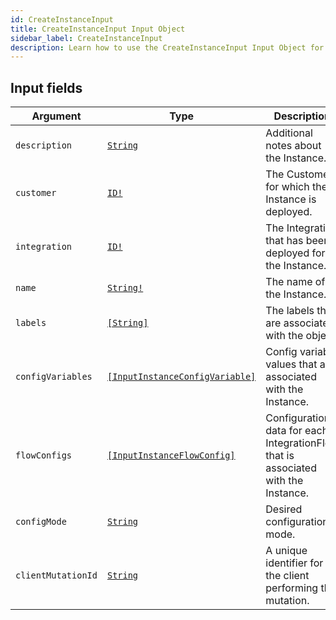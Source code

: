 ```yaml
---
id: CreateInstanceInput
title: CreateInstanceInput Input Object
sidebar_label: CreateInstanceInput
description: Learn how to use the CreateInstanceInput Input Object for Prismatic's API.
---
```


## Input fields

| Argument           | Type                                                                                       | Description                                                                       |
| ------------------ | ------------------------------------------------------------------------------------------ | --------------------------------------------------------------------------------- |
| `description`      | [`String`](api/schema/scalar/String.mdx)                                                   | Additional notes about the Instance.                                              |
| `customer`         | [`ID!`](api/schema/scalar/ID.mdx)                                                          | The Customer for which the Instance is deployed.                                  |
| `integration`      | [`ID!`](api/schema/scalar/ID.mdx)                                                          | The Integration that has been deployed for the Instance.                          |
| `name`             | [`String!`](api/schema/scalar/String.mdx)                                                  | The name of the Instance.                                                         |
| `labels`           | [`[String]`](api/schema/scalar/String.mdx)                                                 | The labels that are associated with the object.                                   |
| `configVariables`  | [`[InputInstanceConfigVariable]`](api/schema/input_object/InputInstanceConfigVariable.mdx) | Config variable values that are associated with the Instance.                     |
| `flowConfigs`      | [`[InputInstanceFlowConfig]`](api/schema/input_object/InputInstanceFlowConfig.mdx)         | Configuration data for each IntegrationFlow that is associated with the Instance. |
| `configMode`       | [`String`](api/schema/scalar/String.mdx)                                                   | Desired configuration mode.                                                       |
| `clientMutationId` | [`String`](api/schema/scalar/String.mdx)                                                   | A unique identifier for the client performing the mutation.                       |
